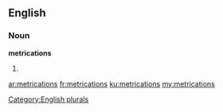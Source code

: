 ==English==

===Noun===
'''metrications'''

# {{plural of|[[metrication]]}}

[[Category:English plurals]]

[[ar:metrications]]
[[fr:metrications]]
[[ku:metrications]]
[[my:metrications]]